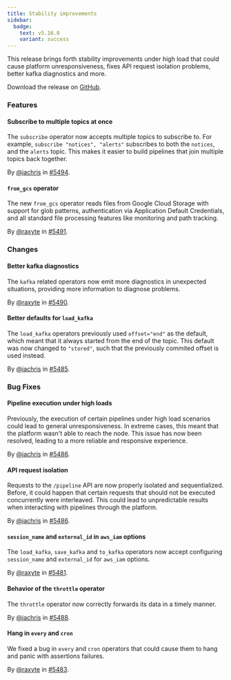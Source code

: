 ```yaml
---
title: Stability improvements
sidebar:
  badge:
    text: v5.16.0
    variant: success
---
```


This release brings forth stability improvements under high load that could cause platform unresponsiveness, fixes API request isolation problems, better kafka diagnostics and more.

Download the release on [GitHub](https://github.com/tenzir/tenzir/releases/tag/v5.16.0).

### Features

#### Subscribe to multiple topics at once

The `subscribe` operator now accepts multiple topics to subscribe to. For
example, `subscribe "notices", "alerts"` subscribes to both the `notices`, and
the `alerts` topic. This makes it easier to build pipelines that join multiple
topics back together.

By [@jachris](https://github.com/jachris) in [#5494](https://github.com/tenzir/tenzir/pull/5494).

#### `from_gcs` operator

The new `from_gcs` operator reads files from Google Cloud Storage with support
for glob patterns, authentication via Application Default Credentials, and all
standard file processing features like monitoring and path tracking.

By [@raxyte](https://github.com/raxyte) in [#5491](https://github.com/tenzir/tenzir/pull/5491).

### Changes

#### Better kafka diagnostics

The `kafka` related operators now emit more diagnostics in unexpected
situations, providing more information to diagnose problems.

By [@raxyte](https://github.com/raxyte) in [#5490](https://github.com/tenzir/tenzir/pull/5490).

#### Better defaults for `load_kafka`

The `load_kafka` operators previously used `offset="end"` as the default, which
meant that it always started from the end of the topic. This default was now
changed to `"stored"`, such that the previously commited offset is used instead.

By [@jachris](https://github.com/jachris) in [#5485](https://github.com/tenzir/tenzir/pull/5485).

### Bug Fixes

#### Pipeline execution under high loads

Previously, the execution of certain pipelines under high load scenarios could
lead to general unresponsiveness. In extreme cases, this meant that the platform
wasn't able to reach the node. This issue has now been resolved, leading to a
more reliable and responsive experience.

By [@jachris](https://github.com/jachris) in [#5486](https://github.com/tenzir/tenzir/pull/5486).

#### API request isolation

Requests to the `/pipeline` API are now properly isolated and sequentialized.
Before, it could happen that certain requests that should not be executed
concurrently were interleaved. This could lead to unpredictable results when
interacting with pipelines through the platform.

By [@jachris](https://github.com/jachris) in [#5486](https://github.com/tenzir/tenzir/pull/5486).

#### `session_name` and `external_id` in `aws_iam` options

The `load_kafka`, `save_kafka` and `to_kafka` operators now accept configuring
`session_name` and `external_id` for `aws_iam` options.

By [@raxyte](https://github.com/raxyte) in [#5481](https://github.com/tenzir/tenzir/pull/5481).

#### Behavior of the `throttle` operator

The `throttle` operator now correctly forwards its data in a timely manner.

By [@jachris](https://github.com/jachris) in [#5488](https://github.com/tenzir/tenzir/pull/5488).

#### Hang in `every` and `cron`

We fixed a bug in `every` and `cron` operators that could cause them to hang
and panic with assertions failures.

By [@raxyte](https://github.com/raxyte) in [#5483](https://github.com/tenzir/tenzir/pull/5483).

